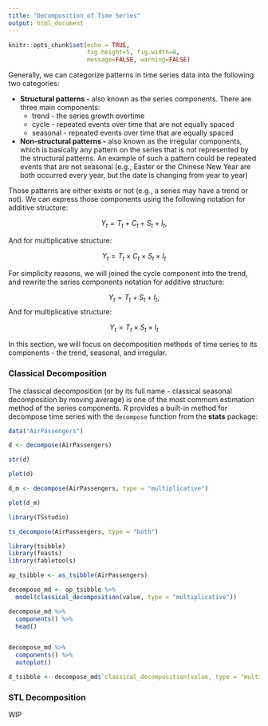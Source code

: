 ```yaml
---
title: "Decomposition of Time Series"
output: html_document
---
```


```r
knitr::opts_chunk$set(echo = TRUE,
                      fig.height=5, fig.width=8,
                      message=FALSE, warning=FALSE)
```

Generally, we can categorize patterns in time series data into the following two categories:
 
* **Structural patterns -** also known as the series components. There are three main components:
    * trend - the series growth overtime
    * cycle - repeated events over time that are not equally spaced
    * seasonal - repeated events over time that are equally spaced
* **Non-structural patterns -** also known as the irregular components, which is basically any pattern on the series that is not represented by the structural patterns. An example of such a pattern could be repeated events that are not seasonal (e.g., Easter or the Chinese New Year are both occurred every year, but the date is changing from year to year)

Those patterns are either exists or not (e.g., a series may have a trend or not). We can express those components using the following notation for additive structure:

$$Y_t=T_t + C_t + S_t + I_t, $$

And for multiplicative structure:

$$Y_t=T_t \times C_t \times S_t \times I_t $$


For simplicity reasons, we will joined the cycle component into the trend, and rewrite the series components notation for additive structure:

$$Y_t=T_t + S_t + I_t, $$ 
And for multiplicative structure:

$$Y_t=T_t \times S_t \times I_t $$


In this section, we will focus on decomposition methods of time series to its components - the trend, seasonal, and irregular.

### Classical Decomposition

The classical decomposition (or by its full name - classical seasonal decomposition by moving average) is one of the most commom estimation method of the series components. R provides a built-in method for decompose time series with the `decompose` function from the **stats** package:

```r
data("AirPassengers")

d <- decompose(AirPassengers)

str(d)
```


```r
plot(d)
```


```r
d_m <- decompose(AirPassengers, type = "multiplicative")

plot(d_m)
```


```r
library(TSstudio)

ts_decompose(AirPassengers, type = "both")
```


```r
library(tsibble)
library(feasts)
library(fabletools)

ap_tsibble <- as_tsibble(AirPassengers)

decompose_md <- ap_tsibble %>% 
  model(classical_decomposition(value, type = "multiplicative"))


```



```r
decompose_md %>% 
  components() %>% 
  head()


decompose_md %>% 
  components() %>%
  autoplot()
```
```r
d_tsibble <- decompose_md$`classical_decomposition(value, type = "multiplicative")`[[1]]$fit$decomposition
```

### STL Decomposition

WIP